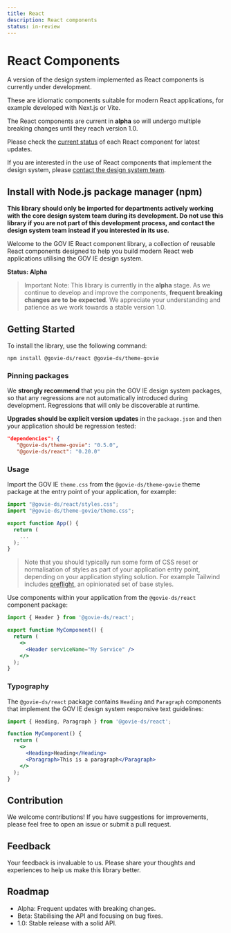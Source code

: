 ```yaml
---
title: React
description: React components
status: in-review
---
```


# React Components

A version of the design system implemented as React components is currently under development.

These are idiomatic components suitable for modern React applications, for example developed with Next.js or Vite.

<Highlight>

The React components are current in **alpha** so will undergo multiple breaking changes until they reach version 1.0.

Please check the [current status](/components/status/) of each React component for latest updates.

If you are interested in the use of React components that implement the design system, please [contact the design system team](/contact/).

</Highlight>

## Install with Node.js package manager (npm)

**This library should only be imported for departments actively working with the core design system team during its development. Do not use this library if you are not part of this development process, and contact the design system team instead if you interested in its use.**

Welcome to the GOV IE React component library, a collection of reusable React components designed to help you build modern React web applications utilising the GOV IE design system.

**Status: Alpha**

> Important Note: This library is currently in the **alpha** stage. As we continue to develop and improve the components, **frequent breaking changes are to be expected**. We appreciate your understanding and patience as we work towards a stable version 1.0.

## Getting Started

To install the library, use the following command:

```
npm install @govie-ds/react @govie-ds/theme-govie
```

### Pinning packages

We **strongly recommend** that you pin the GOV IE design system packages, so that any regressions are not automatically introduced during development. Regressions that will only be discoverable at runtime.

**Upgrades should be explicit version updates** in the `package.json` and then your application should be regression tested:

```json
"dependencies": {
   "@govie-ds/theme-govie": "0.5.0",
   "@govie-ds/react": "0.20.0"
```

### Usage

Import the GOV IE `theme.css` from the `@govie-ds/theme-govie` theme package at the entry point of your application, for example:

```jsx
import "@govie-ds/react/styles.css";
import "@govie-ds/theme-govie/theme.css";

export function App() {
  return (
    ...
  );
}
```

> Note that you should typically run some form of CSS reset or normalisation of styles as part of your application entry point, depending on your application styling solution. For example Tailwind includes [preflight](https://tailwindcss.com/docs/preflight), an opinionated set of base styles.

Use components within your application from the `@govie-ds/react` component package:

```jsx
import { Header } from '@govie-ds/react';

export function MyComponent() {
  return (
    <>
      <Header serviceName="My Service" />
    </>
  );
}
```

### Typography

The `@govie-ds/react` package contains `Heading` and `Paragraph` components that implement the GOV IE design system responsive text guidelines:

```jsx
import { Heading, Paragraph } from '@govie-ds/react';

function MyComponent() {
  return (
    <>
      <Heading>Heading</Heading>
      <Paragraph>This is a paragraph</Paragraph>
    </>
  );
}
```

## Contribution

We welcome contributions! If you have suggestions for improvements, please feel free to open an issue or submit a pull request.

## Feedback

Your feedback is invaluable to us. Please share your thoughts and experiences to help us make this library better.

## Roadmap

- Alpha: Frequent updates with breaking changes.
- Beta: Stabilising the API and focusing on bug fixes.
- 1.0: Stable release with a solid API.

